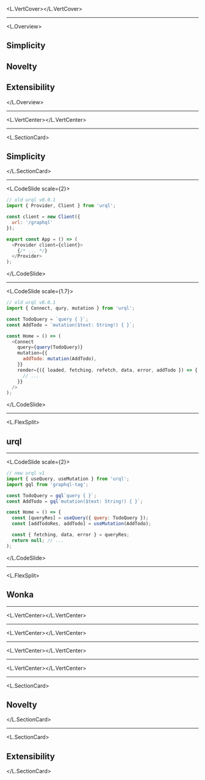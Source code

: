 

<L.VertCover><Cover /></L.VertCover>

---

<L.Overview>

## Simplicity
## Novelty
## Extensibility

</L.Overview>

---


<L.VertCenter><KenTweet /></L.VertCenter>

---

<L.SectionCard>

## Simplicity

</L.SectionCard>

---

<L.CodeSlide scale={2}>

```js
// old urql v0.0.1
import { Provider, Client } from 'urql';

const client = new Client({
  url: '/graphql'
});

export const App = () => (
  <Provider client={client}>
    {/* ... */}
  </Provider>
);
```

</L.CodeSlide>

---

<L.CodeSlide scale={1.7}>

```js
// old urql v0.0.1
import { Connect, qury, mutation } from 'urql';

const TodoQuery = `query { }`;
const AddTodo = `mutation($text: String!) { }`;

const Home = () => (
  <Connect
    query={query(TodoQuery)}
    mutation={{
      addTodo: mutation(AddTodo),
    }}
    render={({ loaded, fetching, refetch, data, error, addTodo }) => {
      // ...
    }}
  />
);
```

</L.CodeSlide>

---


<L.FlexSplit>

## urql

<Urkel />
</L.FlexSplit>

---

<L.CodeSlide scale={2}>

```js
// new urql v1
import { useQuery, useMutation } from 'urql';
import gql from 'graphql-tag';

const TodoQuery = gql`query { }`;
const AddTodo = gql`mutation($text: String!) { }`;

const Home = () => {
  const [queryRes] = useQuery({ query: TodoQuery });
  const [addTodoRes, addTodo] = useMutation(AddTodo);

  const { fetching, data, error } = queryRes;
  return null; // ...
);
```

</L.CodeSlide>

---


<L.FlexSplit>

## Wonka

<Wonka />
</L.FlexSplit>

---


<L.VertCenter><DlDiagram /></L.VertCenter>

---


<L.VertCenter><StreamDiagram /></L.VertCenter>

---


<L.VertCenter><ExchangeDiagram /></L.VertCenter>

---


<L.VertCenter><ExchangeChain /></L.VertCenter>

---

<L.SectionCard>

## Novelty

</L.SectionCard>

---

<L.SectionCard>

## Extensibility

</L.SectionCard>
